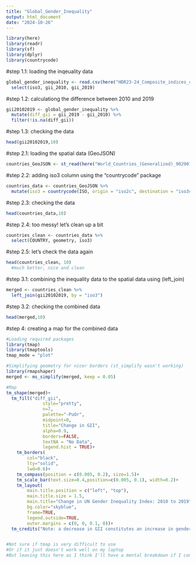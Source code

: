 ```yaml
---
title: "Global_Gender_Inequality"
output: html_document
date: "2024-10-26"
---
```


```r
library(here)
library(readr)
library(sf)
library(dplyr)
library(countrycode)
```

#step 1.1: loading the inqeuality data

```r
global_gender_inequality <- read.csv(here("HDR23-24_Composite_indices_complete_time_series.csv")) %>%
  select(iso3, gii_2010, gii_2019)

```


#step 1.2: calculationg the difference between 2010 and 2019                                   
```r
gii20102019 <- global_gender_inequality %>%
  mutate(diff_gii = gii_2019 - gii_2010) %>%
  filter(!is.na(diff_gii))
```

#step 1.3: checking the data 
```r
head(gii20102019,10)

```

#step 2.1: loading the spatial data (GeoJSON)
```r
countries_GeoJSON <- st_read(here("World_Countries_(Generalized)_9029012925078512962.geojson"))
```

#step 2.2: adding iso3 column using the "countrycode" package
```r
countries_data <- countries_GeoJSON %>%
  mutate(iso3 = countrycode(ISO, origin = "iso2c", destination = "iso3c"))
```

#step 2.3: checking the data
```r
head(countries_data,10)

```

#step 2.4: too messy! let's clean up a bit

```r
countries_clean <- countries_data %>%
  select(COUNTRY, geometry, iso3)
```

#step 2.5: let's check the data again
```r
head(countries_clean, 10)
  #much better, nice and clean
```

#step 3.1: combining the inequality data to the spatial data using (left_join)
```r
merged <- countries_clean %>%
  left_join(gii20102019, by = "iso3")
```

#step 3.2: checking the combined data
```r
head(merged,10)
```

#step 4: creating a map for the combined data
```r
#Loading required packages
library(tmap)
library(tmaptools)
tmap_mode = "plot"

#Simplifying geometry for nicer borders (st_simplify wasn't working)
library(rmapshaper)
merged <- ms_simplify(merged, keep = 0.05)

#Map
tm_shape(merged)+
  tm_fill("diff_gii", 
              style="pretty",
              n=7,
              palette="-PuOr",
              midpoint=0,
              title="Change in GII", 
              alpha=0.9, 
              borders=FALSE, 
              textNA = "No Data",
              legend.hist = TRUE)+
    tm_borders(
        col="black",
        lty="solid",
        lwd=0.6)+
    tm_compass(position = c(0.005, 0.2), size=1.5)+
    tm_scale_bar(text.size=0.4,position=c(0.005, 0.1), width=0.2)+
    tm_layout(
        main.title.position = c("left", "top"),      
        main.title.size = 1.5,
        main.title="Change in UN Gender Inequality Index: 2010 to 2019",
        bg.color="skyblue",
        frame=TRUE,
        legend.outside=TRUE,
        outer.margins = c(0, 0, 0.1, 0))+
  tm_credits("Note: a decrease in GII constitutes an increase in gender equality.", size = 0.4, position=c(0.5, 0.02))


#Not sure if tmap is very difficult to use
#Or if it just doesn't work well on my laptop
#But leaving this here as I think I'll have a mental breakdown if I continue
```

